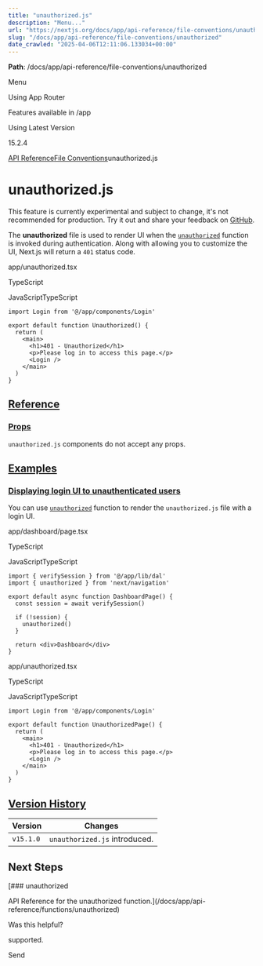 ---
title: "unauthorized.js"
description: "Menu..."
url: "https://nextjs.org/docs/app/api-reference/file-conventions/unauthorized"
slug: "/docs/app/api-reference/file-conventions/unauthorized"
date_crawled: "2025-04-06T12:11:06.133034+00:00"
---

**Path**: /docs/app/api-reference/file-conventions/unauthorized

Menu

Using App Router

Features available in /app

Using Latest Version

15.2.4

[API Reference](/docs/app/api-reference)[File Conventions](/docs/app/api-reference/file-conventions)unauthorized.js

# unauthorized.js

This feature is currently experimental and subject to change, it's not recommended for production. Try it out and share your feedback on [GitHub](https://github.com/vercel/next.js/issues).

The **unauthorized** file is used to render UI when the [`unauthorized`](/docs/app/api-reference/functions/unauthorized) function is invoked during authentication. Along with allowing you to customize the UI, Next.js will return a `401` status code.

app/unauthorized.tsx

TypeScript

JavaScriptTypeScript

```
import Login from '@/app/components/Login'
 
export default function Unauthorized() {
  return (
    <main>
      <h1>401 - Unauthorized</h1>
      <p>Please log in to access this page.</p>
      <Login />
    </main>
  )
}
```

## [Reference](#reference)

### [Props](#props)

`unauthorized.js` components do not accept any props.

## [Examples](#examples)

### [Displaying login UI to unauthenticated users](#displaying-login-ui-to-unauthenticated-users)

You can use [`unauthorized`](/docs/app/api-reference/functions/unauthorized) function to render the `unauthorized.js` file with a login UI.

app/dashboard/page.tsx

TypeScript

JavaScriptTypeScript

```
import { verifySession } from '@/app/lib/dal'
import { unauthorized } from 'next/navigation'
 
export default async function DashboardPage() {
  const session = await verifySession()
 
  if (!session) {
    unauthorized()
  }
 
  return <div>Dashboard</div>
}
```

app/unauthorized.tsx

TypeScript

JavaScriptTypeScript

```
import Login from '@/app/components/Login'
 
export default function UnauthorizedPage() {
  return (
    <main>
      <h1>401 - Unauthorized</h1>
      <p>Please log in to access this page.</p>
      <Login />
    </main>
  )
}
```

## [Version History](#version-history)

| Version | Changes |
| --- | --- |
| `v15.1.0` | `unauthorized.js` introduced. |

## Next Steps

[### unauthorized

API Reference for the unauthorized function.](/docs/app/api-reference/functions/unauthorized)

Was this helpful?

supported.

Send
